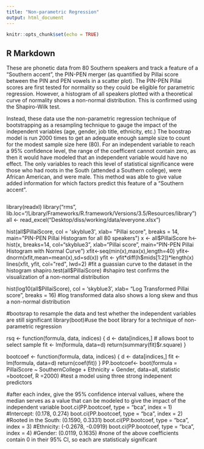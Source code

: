 ```yaml
---
title: "Non-parametric Regression"
output: html_document
---
```


```r
knitr::opts_chunk$set(echo = TRUE)
```

## R Markdown

These are phonetic data from 80 Southern speakers and track a feature of a "Southern accent", the PIN-PEN merger (as quantified by Pillai score between the PIN and PEN vowels in a scatter plot). The PIN-PEN Pillai scores are first tested for normality so they could be eligible for parametric regression. However, a histogram of all speakers plotted with a theoretical curve of normality shows a non-normal distribution. This is confirmed using the Shapiro-Wilk test. 

Instead, these data use the non-parametric regression technique of bootstrapping as a resampling technique to gauge the impact of the independent variables (age, gender, job title, ethnicity, etc.) The boostrap model is run 2000 times to get an adequate enough sample size to count for the modest sample size here (80). For an independent variable to reach a 95% confidence level, the range of the coefficent cannot contain zero, as then it would have modeled that an independent variable would have no effect. The only variables to reach this level of statistical significance were those who had roots in the South (attended a Southern college), were African American, and were male. This method was able to give value added information for which factors predict this feature of a "Southern accent".  

```
```
library(readxl)
library("rms", lib.loc="/Library/Frameworks/R.framework/Versions/3.5/Resources/library")
all <- read_excel("Desktop/diss/working/data/everyone.xlsx") 

hist(all$PillaiScore, col = 'skyblue3', xlab= "Pillai score", breaks = 14,
     main="PIN-PEN Pillai Histogram for all 80 speakers")
x <- all$PillaiScore
h<-hist(x, breaks=14, col="skyblue3", xlab="Pillai score",
        main="PIN-PEN Pillai Histogram with Normal Curve")
xfit<-seq(min(x),max(x),length=40)
yfit<-dnorm(xfit,mean=mean(x),sd=sd(x))
yfit <- yfit*diff(h$mids[1:2])*length(x)
lines(xfit, yfit, col="red", lwd=2) #fit a guassian curve to the dataset in the histogram
shapiro.test(all$PillaiScore) #shapiro test confirms the visualization of a non-normal distribution

hist(log10(all$PillaiScore), col = 'skyblue3', xlab= "Log Transformed Pillai score", breaks = 16) #log transformed data also shows a long skew and thus a non-normal distribution 

#bootsrap to resample the data and test whether the independent variables are still significant 
library(boot)#use the boot library for a technique of non-parametric regression 

rsq <- function(formula, data, indices) {
  d <- data[indices,] # allows boot to select sample
  fit <- lm(formula, data=d)
  return(summary(fit)$r.square)
}

bootcoef <- function(formula, data, indices) {
  d <- data[indices,] 
  fit <- lm(formula, data=d)
  return(coef(fit))
}
PP.bootcoef<- boot(formula = PillaiScore ~ SouthernCollege + Ethnicity + Gender,  data=all, statistic =bootcoef, R =2000) #test a model using three strong indepenent predictors 

#after each index, give the 95% confidence interval vallues, where the median serves as a value that can be modeled to give the impact of the independent variable 
boot.ci(PP.bootcoef, type = "bca", index = 1) #Intercept: (0.178,  0.274) 
boot.ci(PP.bootcoef, type = "bca", index = 2) #Rooted in the South: (0.1590,  0.3331)
boot.ci(PP.bootcoef, type = "bca", index = 3) #Ethnicity: (-0.2678, -0.0919)
boot.ci(PP.bootcoef, type = "bca", index = 4) #Gender: (0.0119,  0.1635)
#none of the above coefficients contain 0 in their 95% CI, so each are statisticaly significant 
